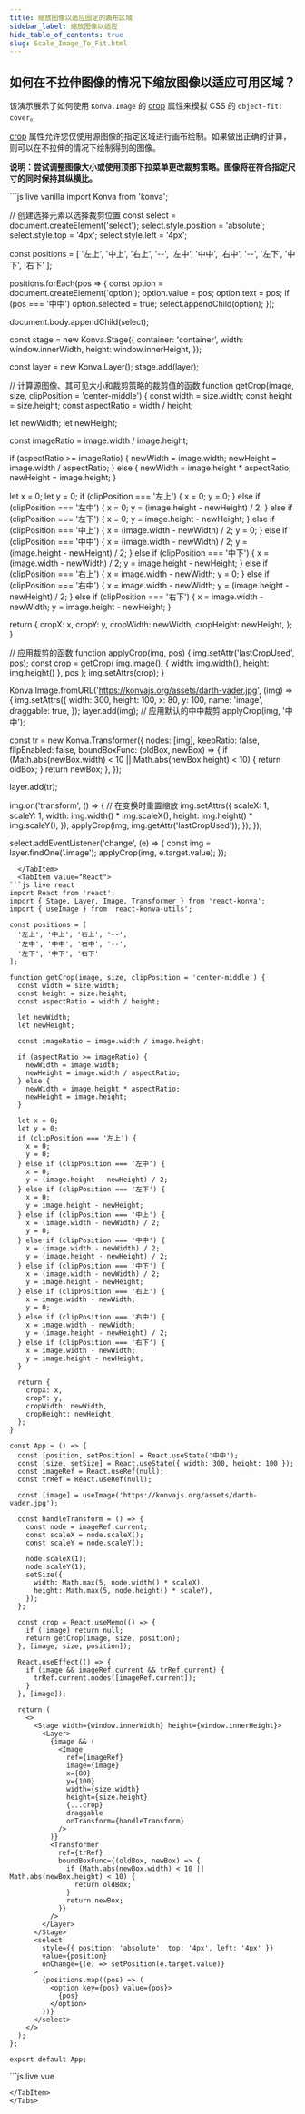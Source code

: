 ```yaml
---
title: 缩放图像以适应固定的画布区域
sidebar_label: 缩放图像以适应
hide_table_of_contents: true
slug: Scale_Image_To_Fit.html
---
```


## 如何在不拉伸图像的情况下缩放图像以适应可用区域？

该演示展示了如何使用 `Konva.Image` 的 [crop](/api/Konva.Image.html#crop) 属性来模拟 CSS 的 `object-fit: cover`。

[crop](https://konvajs.org/api/Konva.Image.html#crop) 属性允许您仅使用源图像的指定区域进行画布绘制。如果做出正确的计算，则可以在不拉伸的情况下绘制得到的图像。

**说明：尝试调整图像大小或使用顶部下拉菜单更改裁剪策略。图像将在符合指定尺寸的同时保持其纵横比。**


<Tabs>
  <TabItem value="Vanilla" default>
```js live vanilla
import Konva from 'konva';

// 创建选择元素以选择裁剪位置
const select = document.createElement('select');
select.style.position = 'absolute';
select.style.top = '4px';
select.style.left = '4px';

const positions = [
  '左上', '中上', '右上', '--',
  '左中', '中中', '右中', '--',
  '左下', '中下', '右下'
];

positions.forEach(pos => {
  const option = document.createElement('option');
  option.value = pos;
  option.text = pos;
  if (pos === '中中') option.selected = true;
  select.appendChild(option);
});

document.body.appendChild(select);

const stage = new Konva.Stage({
  container: 'container',
  width: window.innerWidth,
  height: window.innerHeight,
});

const layer = new Konva.Layer();
stage.add(layer);

// 计算源图像、其可见大小和裁剪策略的裁剪值的函数
function getCrop(image, size, clipPosition = 'center-middle') {
  const width = size.width;
  const height = size.height;
  const aspectRatio = width / height;

  let newWidth;
  let newHeight;

  const imageRatio = image.width / image.height;

  if (aspectRatio >= imageRatio) {
    newWidth = image.width;
    newHeight = image.width / aspectRatio;
  } else {
    newWidth = image.height * aspectRatio;
    newHeight = image.height;
  }

  let x = 0;
  let y = 0;
  if (clipPosition === '左上') {
    x = 0;
    y = 0;
  } else if (clipPosition === '左中') {
    x = 0;
    y = (image.height - newHeight) / 2;
  } else if (clipPosition === '左下') {
    x = 0;
    y = image.height - newHeight;
  } else if (clipPosition === '中上') {
    x = (image.width - newWidth) / 2;
    y = 0;
  } else if (clipPosition === '中中') {
    x = (image.width - newWidth) / 2;
    y = (image.height - newHeight) / 2;
  } else if (clipPosition === '中下') {
    x = (image.width - newWidth) / 2;
    y = image.height - newHeight;
  } else if (clipPosition === '右上') {
    x = image.width - newWidth;
    y = 0;
  } else if (clipPosition === '右中') {
    x = image.width - newWidth;
    y = (image.height - newHeight) / 2;
  } else if (clipPosition === '右下') {
    x = image.width - newWidth;
    y = image.height - newHeight;
  }

  return {
    cropX: x,
    cropY: y,
    cropWidth: newWidth,
    cropHeight: newHeight,
  };
}

// 应用裁剪的函数
function applyCrop(img, pos) {
  img.setAttr('lastCropUsed', pos);
  const crop = getCrop(
    img.image(),
    { width: img.width(), height: img.height() },
    pos
  );
  img.setAttrs(crop);
}

Konva.Image.fromURL('https://konvajs.org/assets/darth-vader.jpg', (img) => {
  img.setAttrs({
    width: 300,
    height: 100,
    x: 80,
    y: 100,
    name: 'image',
    draggable: true,
  });
  layer.add(img);
  // 应用默认的中中裁剪
  applyCrop(img, '中中');

  const tr = new Konva.Transformer({
    nodes: [img],
    keepRatio: false,
    flipEnabled: false,
    boundBoxFunc: (oldBox, newBox) => {
      if (Math.abs(newBox.width) < 10 || Math.abs(newBox.height) < 10) {
        return oldBox;
      }
      return newBox;
    },
  });

  layer.add(tr);

  img.on('transform', () => {
    // 在变换时重置缩放
    img.setAttrs({
      scaleX: 1,
      scaleY: 1,
      width: img.width() * img.scaleX(),
      height: img.height() * img.scaleY(),
    });
    applyCrop(img, img.getAttr('lastCropUsed'));
  });
});

select.addEventListener('change', (e) => {
  const img = layer.findOne('.image');
  applyCrop(img, e.target.value);
});
```
  </TabItem>
  <TabItem value="React">
```js live react
import React from 'react';
import { Stage, Layer, Image, Transformer } from 'react-konva';
import { useImage } from 'react-konva-utils';

const positions = [
  '左上', '中上', '右上', '--',
  '左中', '中中', '右中', '--',
  '左下', '中下', '右下'
];

function getCrop(image, size, clipPosition = 'center-middle') {
  const width = size.width;
  const height = size.height;
  const aspectRatio = width / height;

  let newWidth;
  let newHeight;

  const imageRatio = image.width / image.height;

  if (aspectRatio >= imageRatio) {
    newWidth = image.width;
    newHeight = image.width / aspectRatio;
  } else {
    newWidth = image.height * aspectRatio;
    newHeight = image.height;
  }

  let x = 0;
  let y = 0;
  if (clipPosition === '左上') {
    x = 0;
    y = 0;
  } else if (clipPosition === '左中') {
    x = 0;
    y = (image.height - newHeight) / 2;
  } else if (clipPosition === '左下') {
    x = 0;
    y = image.height - newHeight;
  } else if (clipPosition === '中上') {
    x = (image.width - newWidth) / 2;
    y = 0;
  } else if (clipPosition === '中中') {
    x = (image.width - newWidth) / 2;
    y = (image.height - newHeight) / 2;
  } else if (clipPosition === '中下') {
    x = (image.width - newWidth) / 2;
    y = image.height - newHeight;
  } else if (clipPosition === '右上') {
    x = image.width - newWidth;
    y = 0;
  } else if (clipPosition === '右中') {
    x = image.width - newWidth;
    y = (image.height - newHeight) / 2;
  } else if (clipPosition === '右下') {
    x = image.width - newWidth;
    y = image.height - newHeight;
  }

  return {
    cropX: x,
    cropY: y,
    cropWidth: newWidth,
    cropHeight: newHeight,
  };
}

const App = () => {
  const [position, setPosition] = React.useState('中中');
  const [size, setSize] = React.useState({ width: 300, height: 100 });
  const imageRef = React.useRef(null);
  const trRef = React.useRef(null);
  
  const [image] = useImage('https://konvajs.org/assets/darth-vader.jpg');

  const handleTransform = () => {
    const node = imageRef.current;
    const scaleX = node.scaleX();
    const scaleY = node.scaleY();

    node.scaleX(1);
    node.scaleY(1);
    setSize({
      width: Math.max(5, node.width() * scaleX),
      height: Math.max(5, node.height() * scaleY),
    });
  };

  const crop = React.useMemo(() => {
    if (!image) return null;
    return getCrop(image, size, position);
  }, [image, size, position]);

  React.useEffect(() => {
    if (image && imageRef.current && trRef.current) {
      trRef.current.nodes([imageRef.current]);
    }
  }, [image]);

  return (
    <>
      <Stage width={window.innerWidth} height={window.innerHeight}>
        <Layer>
          {image && (
            <Image
              ref={imageRef}
              image={image}
              x={80}
              y={100}
              width={size.width}
              height={size.height}
              {...crop}
              draggable
              onTransform={handleTransform}
            />
          )}
          <Transformer
            ref={trRef}
            boundBoxFunc={(oldBox, newBox) => {
              if (Math.abs(newBox.width) < 10 || Math.abs(newBox.height) < 10) {
                return oldBox;
              }
              return newBox;
            }}
          />
        </Layer>
      </Stage>
      <select
        style={{ position: 'absolute', top: '4px', left: '4px' }}
        value={position}
        onChange={(e) => setPosition(e.target.value)}
      >
        {positions.map((pos) => (
          <option key={pos} value={pos}>
            {pos}
          </option>
        ))}
      </select>
    </>
  );
};

export default App;
```
  </TabItem>
  <TabItem value="Vue">
```js live vue
<template>
  <div>
    <v-stage :config="stageConfig">
      <v-layer>
        <v-image
          ref="imageRef"
          :config="{
            image: image,
            x: 80,
            y: 100,
            width: size.width,
            height: size.height,
            draggable: true,
            ...crop,
          }"
          @transform="handleTransform"
        />
        <v-transformer
          ref="transformerRef"
          :config="{
            boundBoxFunc: boundBoxFunc
          }"
        />
      </v-layer>
    </v-stage>
    <select
      style="position: absolute; top: 4px; left: 4px"
      v-model="position"
    >
      <option
        v-for="pos in positions"
        :key="pos"
        :value="pos"
      >
        {{ pos }}
      </option>
    </select>
  </div>
</template>

<script setup>
import { ref, computed, onMounted, watch } from 'vue';
import { useImage } from 'vue-konva';

const positions = [
  '左上', '中上', '右上', '--',
  '左中', '中中', '右中', '--',
  '左下', '中下', '右下'
];

const position = ref('中中');
const size = ref({ width: 300, height: 100 });
const imageRef = ref(null);
const transformerRef = ref(null);

const stageConfig = {
  width: window.innerWidth,
  height: window.innerHeight
};

function getCrop(image, size, clipPosition = 'center-middle') {
  const width = size.width;
  const height = size.height;
  const aspectRatio = width / height;

  let newWidth;
  let newHeight;

  const imageRatio = image.width / image.height;

  if (aspectRatio >= imageRatio) {
    newWidth = image.width;
    newHeight = image.width / aspectRatio;
  } else {
    newWidth = image.height * aspectRatio;
    newHeight = image.height;
  }

  let x = 0;
  let y = 0;
  if (clipPosition === '左上') {
    x = 0;
    y = 0;
  } else if (clipPosition === '左中') {
    x = 0;
    y = (image.height - newHeight) / 2;
  } else if (clipPosition === '左下') {
    x = 0;
    y = image.height - newHeight;
  } else if (clipPosition === '中上') {
    x = (image.width - newWidth) / 2;
    y = 0;
  } else if (clipPosition === '中中') {
    x = (image.width - newWidth) / 2;
    y = (image.height - newHeight) / 2;
  } else if (clipPosition === '中下') {
    x = (image.width - newWidth) / 2;
    y = image.height - newHeight;
  } else if (clipPosition === '右上') {
    x = image.width - newWidth;
    y = 0;
  } else if (clipPosition === '右中') {
    x = image.width - newWidth;
    y = (image.height - newHeight) / 2;
  } else if (clipPosition === '右下') {
    x = image.width - newWidth;
    y = image.height - newHeight;
  }

  return {
    cropX: x,
    cropY: y,
    cropWidth: newWidth,
    cropHeight: newHeight,
  };
}

const [ image ] = useImage('https://konvajs.org/assets/darth-vader.jpg');

const crop = computed(() => {
  if (!image.value) return {};
  return getCrop(image.value, size.value, position.value);
});

const boundBoxFunc = (oldBox, newBox) => {
  if (Math.abs(newBox.width) < 10 || Math.abs(newBox.height) < 10) {
    return oldBox;
  }
  return newBox;
};

const handleTransform = () => {
  const node = imageRef.value.getNode();
  const scaleX = node.scaleX();
  const scaleY = node.scaleY();

  node.scaleX(1);
  node.scaleY(1);
  size.value = {
    width: Math.max(5, node.width() * scaleX),
    height: Math.max(5, node.height() * scaleY),
  };
};

watch(image, () => {
  if (image.value && imageRef.value && transformerRef.value) {
    const transformer = transformerRef.value.getNode();
    const imageNode = imageRef.value.getNode();
    transformer.nodes([imageNode]);
  }
});
</script>
```
</TabItem>
</Tabs>
